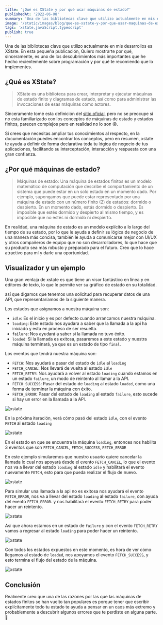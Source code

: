 ```yaml
---
title: '¿Qué es XState y por qué usar máquinas de estado?'
publishedAt: '2022-06-08'
summary: 'Una de las bibliotecas clave que utilizo actualmente en mis desarrollos es XState. Es uno de los descubrimientos más importantes que he hecho recientemente sobre programación.'
image: '/static/images/blog/que-es-xstate-y-por-que-usar-maquinas-de-estado/preview.jpeg'
tags: 'xstate,javaScript,typescript'
publish: true
---
```


Una de las bibliotecas clave que utilizo actualmente en mis desarrollos es XState. En esta pequeña publicación, Quiero mostrarte por qué, sinceramente, es uno de los descubrimientos más importantes que he hecho recientemente sobre programación y por qué te recomiendo que lo implementes.

## ¿Qué es XState?

> XState es una biblioteca para crear, interpretar y ejecutar máquinas de estado finito y diagramas de estado, así como para administrar las invocaciones de esas máquinas como actores.

Sinceramente tomé esta definición del [sitio oficial](https://xstate.js.org/), pero no se preocupe si no esta familiarizado con los conceptos de máquinas de estado y estados finitos, parecen complejos pero en realidad no lo son 😜.

Si crees que necesitas ampliar tus conocimientos al respecto, en la documentación puedes encontrar los conceptos, pero en resumen, xstate te ayuda a definir de forma declarativa toda tu lógica de negocio de tus aplicaciones, facilitando su interceptación, interacción y respuesta con una gran confianza.

## ¿Por qué máquinas de estado?

> Máquinas de estado: Una máquina de estados finitos es un modelo matemático de computación que describe el comportamiento de un sistema que puede estar en un solo estado en un momento dado. Por ejemplo, supongamos que puede estar representado por una máquina de estado con un número finito (2) de estados: dormido o despierto. En un momento dado, estás dormido o despierto. Es imposible que estés dormido y despierto al mismo tiempo, y es imposible que no estés ni dormido ni despierto.

En realidad, una máquina de estado es un modelo explícito a lo largo del tiempo de su estado, por lo que le ayuda a definir su lógica de negocio de una manera más concisa, también le ayuda a comunicarse mejor con UI/UX y otros compañeros de equipo que no son desarrolladores, lo que hace que su producto sea más robusto y preparado para el futuro. Creo que lo hace atractivo para mí y darle una oportunidad.

## Visualizador y un ejemplo

Una gran ventaja de xstate es que tiene un visor fantástico en línea y en editores de texto, lo que le permite ver su gráfico de estado en su totalidad.

así que digamos que tenemos una solicitud para recuperar datos de una API, que representaríamos de la siguiente manera.

Los estados que asignamos a nuestra máquina son:

- `idle`: Es el inicio y es por defecto cuando arrancamos nuestra máquina.
- `loading`: Este estado nos ayudara a saber que la llamada a la api ha iniciado y esta en proceso de ser resuelta.
- `failure`: Nos ayudará a saber si la llamada no tuvo éxito.
- `loaded`: Si la llamada es exitosa, pasaremos a este estado y nuestra máquina terminará, ya que es un estado de tipo `final`.

Los eventos que tendrá nuestra máquina son:

- `FETCH`: Nos ayudará a pasar del estado de `idle` al `loading`
- `FETCH_CANCEL`: Nos llevará de vuelta al estado `idle`
- `FETCH_RETRY`: Nos ayudará a volver al estado `loading` cuando estamos en un estado `failure`, un modo de reintento al llamar a la API.
- `FETCH_SUCCESS`: Pasar del estado de `loading` al estado `loaded`, como una forma de terminar la máquina con éxito.
- `FETCH_ERROR`: Pasar del estado de `loading` al estado `failure`, esto sucede si hay un error en la llamada a la API.

<Image
  alt="xstate"
  src="/static/images/blog/que-es-xstate-y-por-que-usar-maquinas-de-estado/example_0.png"
  width={1024}
  height={500}
  quality="100"
  priority
/>

En la próxima iteración, verá cómo pasó del estado `idle`, con el evento `FETCH` al estado `loading`

<Image
  alt="xstate"
  src="/static/images/blog/que-es-xstate-y-por-que-usar-maquinas-de-estado/example_1.gif"
  width={1024}
  height={500}
  quality="100"
  priority
/>

En el estado en que se encuentra la máquina `loading`, entonces nos habilita 3 eventos que son `FETCH_CANCEL`, `FETCH_SUCCESS`, `FETCH_ERROR`

En este ejemplo simularemos que nuestro usuario quiere cancelar la llamada lo cual nos apoyará desde el evento `FETCH_CANCEL`, lo que el evento nos va a llevar del estado `loading` al estado `idle` y habilitará el evento nuevamente `FETCH`, esto para que pueda realizar el flujo de nuevo.

<Image
  alt="xstate"
  src="/static/images/blog/que-es-xstate-y-por-que-usar-maquinas-de-estado/example_3.gif"
  width={1024}
  height={500}
  quality="100"
  priority
/>

Para simular una llamada a la api no es exitosa nos ayudará el evento `FETCH_ERROR`, nos va a llevar del estado `loading` al estado `failure`, con ayuda del evento `FETCH_ERROR`. y nos habilitará el evento `FETCH_RETRY` para poder hacer un reintento.

<Image
  alt="xstate"
  src="/static/images/blog/que-es-xstate-y-por-que-usar-maquinas-de-estado/example_4.gif"
  width={1024}
  height={500}
  quality="100"
  priority
/>

Así que ahora estamos en un estado de `failure` y con el evento `FETCH_RETRY` vamos a regresar al estado `loading` para poder hacer un reintento.

<Image
  alt="xstate"
  src="/static/images/blog/que-es-xstate-y-por-que-usar-maquinas-de-estado/example_5.gif"
  width={1024}
  height={500}
  quality="100"
  priority
/>

Con todos los estados expuestos en este momento, es hora de ver cómo llegamos al estado de `loaded`, nos apoyamos el evento `FETCH_SUCCESS`, y esto termina el flujo del estado de la máquina.

<Image
  alt="xstate"
  src="/static/images/blog/que-es-xstate-y-por-que-usar-maquinas-de-estado/example_2.gif"
  width={1024}
  height={500}
  quality="100"
  priority
/>

## Conclusión

Realmente creo que una de las razones por las que las máquinas de estados finitos se han vuelto tan populares es porque tener que escribir explícitamente todo tu estado te ayuda a pensar en un caos más extremo y probablemente a descubrir algunos errores que te perdiste en alguna parte. 🤗
